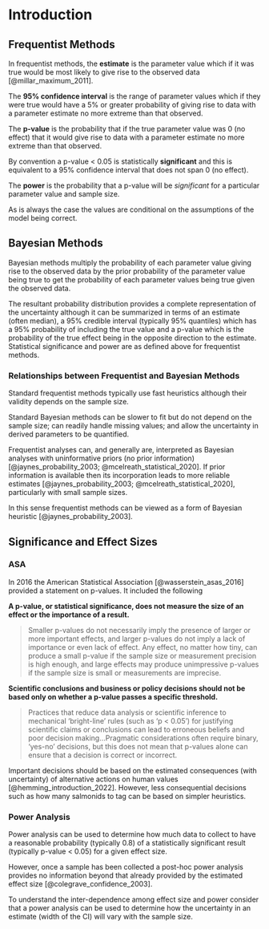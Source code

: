 # Introduction

## Frequentist Methods

In frequentist methods, the **estimate** is the parameter value which if it was true would be most likely to give rise to the observed data [@millar_maximum_2011].

The **95% confidence interval** is the range of parameter values which if they were true would have a 5% or greater probability of giving rise to data with a parameter estimate no more extreme than that observed.

The **p-value** is the probability that if the true parameter value was 0 (no effect) that it would give rise to data with a parameter estimate no more extreme than that observed.

By convention a p-value \< 0.05 is statistically **significant** and this is equivalent to a 95% confidence interval that does not span 0 (no effect). 

The **power** is the probability that a p-value will be *significant* for a particular parameter value and sample size.

As is always the case the values are conditional on the assumptions of the model being correct.

## Bayesian Methods

Bayesian methods multiply the probability of each parameter value giving rise to the observed data by the prior probability of the parameter value being true to get the probability of each parameter values being true given the observed data.

The resultant probability distribution provides a complete representation of the uncertainty although it can be summarized in terms of an estimate (often median), a 95% credible interval (typically 95% quantiles) which has a 95% probability of including the true value and a p-value which is the probability of the true effect being in the opposite direction to the estimate. Statistical significance and power are as defined above for frequentist methods.

### Relationships between Frequentist and Bayesian Methods

Standard frequentist methods typically use fast heuristics although their validity depends on the sample size.

Standard Bayesian methods can be slower to fit but do not depend on the sample size; can readily handle missing values; and allow the uncertainty in derived parameters to be quantified.

Frequentist analyses can, and generally are, interpreted as Bayesian analyses with uninformative priors (no prior information) [@jaynes_probability_2003; @mcelreath_statistical_2020]. 
If prior information is available then its incorporation leads to more reliable estimates [@jaynes_probability_2003; @mcelreath_statistical_2020], particularly with small sample sizes.

In this sense frequentist methods can be viewed as a form of Bayesian heuristic [@jaynes_probability_2003].

## Significance and Effect Sizes

### ASA

In 2016 the American Statistical Association [@wasserstein_asas_2016] provided a statement on p-values. It included the following

**A p-value, or statistical significance, does not measure the size of an effect or the importance of a result.**

> Smaller p-values do not necessarily imply the presence of larger or more important effects, and larger p-values do not imply a lack of importance or even lack of effect. Any effect, no matter how tiny, can produce a small p-value if the sample size or measurement precision is high enough, and large effects may produce unimpressive p-values if the sample size is small or measurements are imprecise.



**Scientific conclusions and business or policy decisions should not be based only on whether a p-value passes a specific threshold.**

> Practices that reduce data analysis or scientific inference to mechanical 'bright-line' rules (such as 'p \< 0.05') for justifying scientific claims or conclusions can lead to erroneous beliefs and poor decision making...Pragmatic considerations often require binary, 'yes-no' decisions, but this does not mean that p-values alone can ensure that a decision is correct or incorrect.

Important decisions should be based on the estimated consequences (with uncertainty) of alternative actions on human values [@hemming_introduction_2022]. 
However, less consequential decisions such as how many salmonids to tag can be based on simpler heuristics. 

### Power Analysis

Power analysis can be used to determine how much data to collect to have a reasonable probability (typically 0.8) of a statistically significant result (typically p-value \< 0.05) for a given effect size.

However, once a sample has been collected a post-hoc power analysis provides no information beyond that already provided by the estimated effect size [@colegrave_confidence_2003].

To understand the inter-dependence among effect size and power consider that a power analysis can be used to determine how the uncertainty in an estimate (width of the CI) will vary with the sample size.
